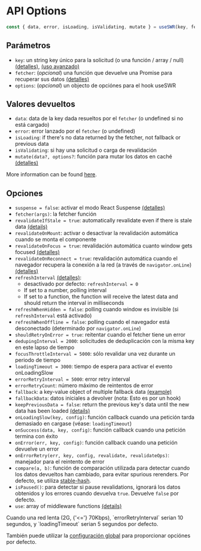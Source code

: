 
# API Options

```js
const { data, error, isLoading, isValidating, mutate } = useSWR(key, fetcher, options)
```

## Parámetros

- `key`: un string key único para la solicitud (o una función / array / null) [(detalles)](/docs/arguments), [(uso avanzado)](/docs/conditional-fetching)
- `fetcher`: (_opcional_) una función que devuelve una Promise para recuperar sus datos [(detalles)](/docs/data-fetching)
- `options`: (_opcional_) un objecto de opciónes para el hook useSWR

## Valores devueltos

- `data`: data de la key dada resueltos por el `fetcher` (o undefined si no está cargado)
- `error`: error lanzado por el `fetcher` (o undefined)
- `isLoading`: if there's no data returned by the fetcher, not fallback or previous data
- `isValidating`: si hay una solicitud o carga de revalidación
- `mutate(data?, options?`: función para mutar los datos en caché [(detalles)](/docs/mutation)

More information can be found [here](/docs/return-values).

## Opciones

- `suspense = false`: activar el modo React Suspense [(detalles)](/docs/suspense)
- `fetcher(args)`: la fetcher función
- `revalidateIfStale = true`: automatically revalidate even if there is stale data [(details)](/docs/revalidation#disable-automatic-revalidations)
- `revalidateOnMount`: activar o desactivar la revalidación automática cuando se monta el componente
- `revalidateOnFocus = true`: revalidación automática cuanto window gets focused [(detalles)](/docs/revalidation)
- `revalidateOnReconnect = true`: revalidación automática cuando el navegador recupera la conexión a la red
  (a través de `navigator.onLine`) [(detalles)](/docs/revalidation)
- `refreshInterval` [(detalles)](/docs/revalidation):
  - desactivado por defecto: `refreshInterval = 0`
  - If set to a number, polling interval
  - If set to a function, the function will receive the latest data and should return the interval in milliseconds
- `refreshWhenHidden = false`: polling cuando window es invisible (si `refreshInterval` está activado)
- `refreshWhenOffline = false`: polling cuando el navegador está desconectado (determinado por `navigator.onLine`)
- `shouldRetryOnError = true`: reitentar cuando el fetcher tiene un error
- `dedupingInterval = 2000`: solicitudes de deduplicación con la misma key en este lapso de tiempo
- `focusThrottleInterval = 5000`: sólo revalidar una vez durante un periodo de tiempo
- `loadingTimeout = 3000`: tiempo de espera para activar el evento onLoadingSlow
- `errorRetryInterval = 5000`: error retry interval
- `errorRetryCount`: número máximo de reintentos de error
- `fallback`: a key-value object of multiple fallback data [(example)](/docs/with-nextjs)
- `fallbackData`: datos iniciales a devolver (nota: Esto es por un hook)
- `keepPreviousData = false`: return the previous key's data until the new data has been loaded [(details)](/docs/return-values)
- `onLoadingSlow(key, config)`: función callback cuando una petición tarda demasiado en cargase (véase: `loadingTimeout`)
- `onSuccess(data, key, config)`: función callback cuando una petición termina con éxito
- `onError(err, key, config)`: función callback cuando una petición devuelve un error
- `onErrorRetry(err, key, config, revalidate, revalidateOps)`: manejador para el reintento de error
- `compare(a, b)`: función de comparación utilizada para detectar cuando los datos devueltos han cambiado,
  para evitar spurious rerenders. Por defecto, se utiliza [stable-hash](https://github.com/shuding/stable-hash).
- `isPaused()`: para detectar si pause revalidations, ignorará los datos obtenidos y los errores cuando devuelva `true`. Devuelve `false` por defecto.
- `use`: array of middleware functions [(details)](/docs/middleware)

<Callout emoji="💡">
Cuando una red lenta (2G, {'<='} 70Kbps), `errorRetryInterval` serian 10 segundos, y
`loadingTimeout` serian 5 segundos por defecto.
</Callout>

También puede utilizar la [configuración global](/docs/global-configuration) para proporcionar opciónes por defecto.

